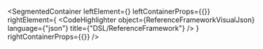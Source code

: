 
<SegmentedContainer
  leftElement={<ReferenceFrameworkDesc />}
  leftContainerProps={{}}
  rightElement={
    <CodeHighlighter
      object={ReferenceFrameworkVisualJson}
      language={"json"}
      title={"DSL/ReferenceFramework"}
    />
  }
  rightContainerProps={{}}
/>

<div
  class={"spacer"}
/>


